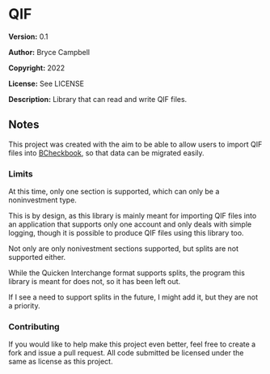 =QIF=

'''Version:''' 0.1

'''Author:''' Bryce Campbell

'''Copyright:''' 2022

'''License:''' See LICENSE

'''Description:''' Library that can read and write QIF files.

==Notes==

This project was created with the aim to be able to allow users 
to import QIF files into 
<a href="https://github.com/bryceac/BCheckbook">BCheckbook</a>, 
so that data can be migrated easily.

===Limits===

At this time, only one section is supported, which can only be a noninvestment type.

This is by design, 
as this library is mainly meant 
for importing QIF files 
into an application that supports only one account and 
only deals with simple logging, 
though it is possible to produce QIF files using this library too.

Not only are only nonivestment sections supported, 
but splits are not supported either.

While the Quicken Interchange format supports splits, 
the program this library is meant for does not, so it has been left out.

If I see a need to support splits in the future, I might add it, 
but they are not a priority.

===Contributing===

If you would like to help make this project even better, 
feel free to create a fork and issue a pull request. 
All code submitted be licensed under the same as license as 
this project.